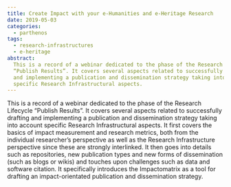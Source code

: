 ```yaml
---
title: Create Impact with your e-Humanities and e-Heritage Research
date: 2019-05-03
categories:
  - parthenos
tags:
  - research-infrastructures
  - e-heritage
abstract:
  This is a record of a webinar dedicated to the phase of the Research Lifecycle
  “Publish Results”. It covers several aspects related to successfully drafting
  and implementing a publication and dissemination strategy taking into account
  specific Research Infrastructural aspects.
---
```


This is a record of a webinar dedicated to the phase of the Research Lifecycle
“Publish Results”. It covers several aspects related to successfully drafting
and implementing a publication and dissemination strategy taking into account
specific Research Infrastructural aspects. It first covers the basics of impact
measurement and research metrics, both from the individual researcher’s
perspective as well as the Research Infrastructure perspective since these are
strongly interlinked. It then goes into details such as repositories, new
publication types and new forms of dissemination (such as blogs or wikis) and
touches upon challenges such as data and software citation. It specifically
introduces the Impactomatrix as a tool for drafting an impact-orientated
publication and dissemination strategy.

<CTA
  title="Interested in learning more?"
  subtitle="Check out Create Impact with your e-Humanities and e-Heritage Research on PARTHENOS"
  url="https://training.parthenos-project.eu/sample-page/ehumanities-eheritage-webinar-series/webinar-impact/"
/>
